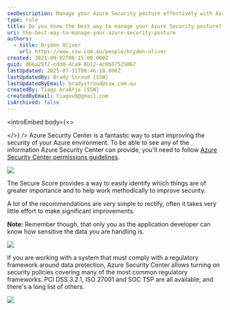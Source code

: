 ```yaml
---
seoDescription: Manage your Azure Security posture effectively with Azure Security Center, Secure Score, and compliance features for regulatory frameworks.
type: rule
title: Do you know the best way to manage your Azure Security posture?
uri: the-best-way-to-manage-your-azure-security-posture
authors:
  - title: Bryden Oliver
    url: https://www.ssw.com.au/people/bryden-oliver
created: 2021-09-02T06:15:08.000Z
guid: d66a25f2-cdd0-4ca9-8b12-4c0b67525067
lastUpdated: 2025-07-31T00:46:18.000Z
lastUpdatedBy: Brady Stroud [SSW]
lastUpdatedByEmail: bradystroud@ssw.com.au
createdBy: Tiago AraÃºjo [SSW]
createdByEmail: tiagov8@gmail.com
isArchived: false
---
```


<introEmbed
  body={<>

  </>}
/>
Azure Security Center is a fantastic way to start improving the security of your Azure environment. To be able to see any of the information Azure Security Center can provide, you'll need to follow [Azure Security Center permissions guidelines](https://docs.microsoft.com/en-us/azure/security-center/security-center-permissions?WT.mc_id=ES-MVP-33518).

![](/uploads/rules/the-best-way-to-manage-your-azure-security-posture/azure-security-1.png)

The Secure Score provides a way to easily identify which things are of greater importance and to help work methodically to improve security.

A lot of the recommendations are very simple to rectify, often it takes very little effort to make significant improvements.

**Note:** Remember though, that only you as the application developer can know how sensitive the data you are handling is.

![](/uploads/rules/the-best-way-to-manage-your-azure-security-posture/azure-security-2.png)

If you are working with a system that must comply with a regulatory framework around data protection, Azure Security Center allows turning on security policies covering many of the most common regulatory frameworks. PCI DSS 3.2.1, ISO 27001 and SOC TSP are all available, and there's a long list of others.

![](/uploads/rules/the-best-way-to-manage-your-azure-security-posture/azure-security-3.png)
